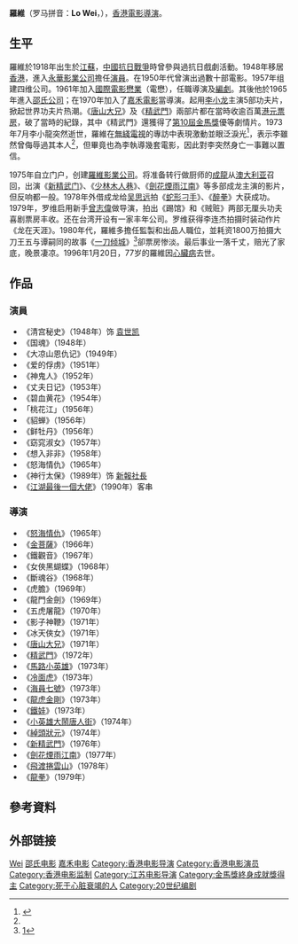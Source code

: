 {{Otheruses|罗维}}

{{藝人
|姓名 = 羅維
|類型 = 導演
|圖片 = 羅維 1918-1996.jpg
|圖片尺寸 = 
|圖片簡介 = 電影《鐵觀音》（1967）劇照
|本名 = 
|羅馬拼音 = Lo Wei
|英文名 = 
|暱稱 = 
|其他藝名 = 
|國籍 = {{BHKG}}
|民族 = 
|籍貫 = 
|出生日期 = {{birth date|1918|12|12}}
|出生地點 = {{ROC-1912}}[[江蘇省_(中華民國)|江蘇省]]
|逝世日期 = {{death date and age|1996|1|20|1918|12|12}}
|逝世地點 = {{HKG-1959}}
|職業 = [[演員|演員]]、[[導演|導演]]、[[編劇|編劇]]、[[監製|監製]]、[[出品人|出品人]]
|語言 = 
|教育程度 = 
|宗教信仰 = 
|配偶 = 
|出道作 = 
|代表作 = 《[[唐山大兄|唐山大兄]]》<br>《[[精武門|精武門]]》<br>《[[新精武門|新精武門]]》<br>《[[上海灘大亨|上海灘大亨]]》
|活躍年代 = 1961-1990年
|經紀公司 = [[國際電影懋業|國際電影懋業]]（1961-1965）<br>[[邵氏兄弟（香港）|邵氏兄弟（香港）]]（1965-1970）<br>[[嘉禾電影|嘉禾電影]]（1970-1980年代）
|imdb = 0516344
|goldenhorseawards='''終身成就獎''' (1997)
}}
'''羅維'''（罗马拼音：'''Lo Wei'''，{{bd|1918年|12月12日|1996年|1月20日}}），[[香港|香港]][[電影導演|電影導演]]。

== 生平 ==
羅維於1918年出生於[[江蘇省_(中華民國)|江蘇]]，[[中國抗日戰爭|中國抗日戰爭]]時曾參與過抗日戲劇活動。1948年移居[[英屬香港|香港]]，進入[[永華影業公司|永華影業公司]]擔任[[演員|演員]]。在1950年代曾演出過數十部電影。1957年组建四维公司。1961年加入[[國際電影懋業|國際電影懋業]]（電懋），任職導演及[[編劇|編劇]]。其後他於1965年進入[[邵氏兄弟（香港）|邵氏公司]]；在1970年加入了[[嘉禾電影|嘉禾電影]]當導演。起用[[李小龙|李小龙]]主演5部功夫片，掀起世界功夫片热潮。《[[唐山大兄|唐山大兄]]》及《[[精武門_(電影)|精武門]]》兩部片都在當時收逾百萬[[港元|港元]][[票房|票房]]，破了當時的紀錄，其中《精武門》還獲得了[[第10屆金馬獎|第10屆金馬獎]]優等劇情片。1973年7月李小龍突然逝世，羅維在[[無綫電視|無綫電視]]的專訪中表現激動並眼泛淚光<ref name=tvb197307>{{cite web |title=《李小龍紀念特輯》（上） |url=https://www.youtube.com/watch?v=IFQlHzCqov0&t=129s |publisher=[[無綫電視|無綫電視]] |date=1973年7月 |access-date=2020-03-28 |archive-date=2020-05-16 |archive-url=https://web.archive.org/web/20200516103647/https://www.youtube.com/watch?v=IFQlHzCqov0&t=129s |dead-url=no }}{{zh-hant}}</ref>，表示李雖然曾侮辱過其本人<ref name=tvb197307/>，但畢竟也為李執導幾套電影，因此對李突然身亡一事難以置信。 

1975年自立门户，创建[[羅維影業公司|羅維影業公司]]。将准备转行做厨师的[[成龍|成龍]]从[[澳大利亚|澳大利亚]]召回，出演《[[新精武门_(1976年电影)|新精武门]]》、《[[少林木人巷|少林木人巷]]》、《[[劍花煙雨江南|劍花煙雨江南]]》等多部成龙主演的影片，但反响都一般。1978年外借成龙给[[吴思远|吴思远]]拍《[[蛇形刁手|蛇形刁手]]》、《[[醉拳_(電影)|醉拳]]》大获成功。1979年，罗维启用新手[[曾志偉|曾志偉]]做导演，拍出《踢馆》和《贼赃》两部无厘头功夫喜剧票房丰收。还在台湾开设有一家丰年公司。罗维获得李连杰拍摄时装动作片《龙在天涯》。1980年代，羅維多擔任監製和出品人職位，並耗资1800万拍摄大刀王五与谭嗣同的故事《[[一刀倾城|一刀倾城]]》<ref>[http://m.house.163.com/sh/xf/web/news_detail.shtml?docid=F46VOPV6053727N4]</ref>卻票房惨淡。最后事业一落千丈，赔光了家底，晚景凄凉。1996年1月20日，77岁的羅維因[[心臟病|心臟病]]去世。

==作品==
===演員===
* 《清宫秘史》（1948年）饰 [[袁世凯|袁世凯]]
* 《国魂》（1948年）
* 《大凉山恩仇记》（1949年）
* 《爱的俘虏》（1951年）
* 《神鬼人》（1952年）
* 《丈夫日记》（1953年）
* 《碧血黄花》（1954年）
*「桃花江」（1956年）
* 《貂蝉》（1956年）
* 《鲜牡丹》（1956年）
* 《窈窕淑女》（1957年）
* 《想入非非》（1958年） 
* 《怒海情仇》（1965年）
* 《神行太保》（1989年）饰 [[新報社長|新報社長]]
* 《[[江湖最後一個大佬|江湖最後一個大佬]]》（1990年）客串

===導演===
* 《[[怒海情仇|怒海情仇]]》（1965年）
* 《[[金菩薩|金菩薩]]》（1966年）
* 《鐵觀音》（1967年）
* 《女俠黑蝴蝶》（1968年）
* 《斷魂谷》（1968年）
* 《虎膽》（1969年）
* 《龍門金劍》（1969年）
* 《五虎屠龍》（1970年）
* 《影子神鞭》（1971年）
* 《冰天俠女》（1971年）
* 《[[唐山大兄|唐山大兄]]》（1971年）
* 《[[精武門|精武門]]》（1972年）
* 《[[馬路小英雄|馬路小英雄]]》（1973年）
* 《[[冷面虎|冷面虎]]》（1973年）
* 《[[海員七號|海員七號]]》（1973年）
* 《[[龍虎金剛|龍虎金剛]]》（1973年）
* 《[[鐵娃|鐵娃]]》（1973年）
* 《[[小英雄大鬧唐人街|小英雄大鬧唐人街]]》（1974年）
* 《[[綽頭狀元|綽頭狀元]]》（1974年）
* 《[[新精武門|新精武門]]》（1976年）
* 《[[劍花煙雨江南|劍花煙雨江南]]》（1977年）
* 《[[飛渡捲雲山|飛渡捲雲山]]》（1978年）
* 《[[龍拳|龍拳]]》（1979年）

== 參考資料 ==
{{reflist}}

== 外部链接 ==
{{金馬獎終身成就獎}}
{{五十大華語導演}}
{{香港星光大道巨星掌印及介紹牌}}

{{Authority control}}
{{DEFAULTSORT:Luo羅}}
[[Category:羅姓|Wei]]
[[Category:邵氏电影|邵氏电影]]
[[Category:嘉禾电影|嘉禾电影]]
[[Category:香港电影导演|Category:香港电影导演]]
[[Category:香港电影演员|Category:香港电影演员]]
[[Category:香港电影监制|Category:香港电影监制]]
[[Category:江苏电影导演|Category:江苏电影导演]]
[[Category:金馬獎終身成就獎得主|Category:金馬獎終身成就獎得主]]
[[Category:死于心脏衰竭的人|Category:死于心脏衰竭的人]]
[[Category:20世纪编剧|Category:20世纪编剧]]